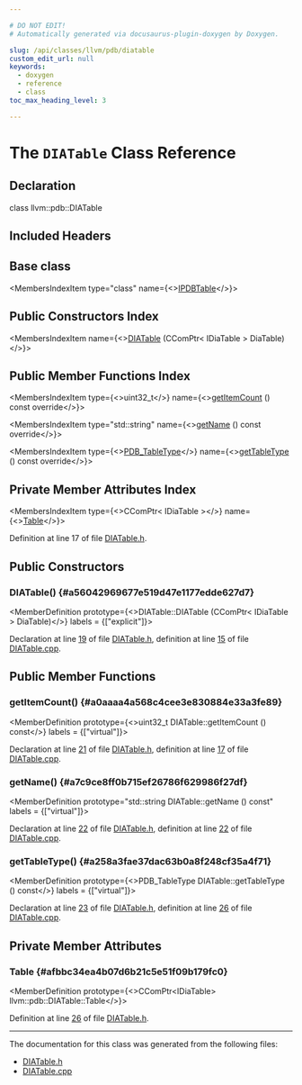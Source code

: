 ```yaml
---

# DO NOT EDIT!
# Automatically generated via docusaurus-plugin-doxygen by Doxygen.

slug: /api/classes/llvm/pdb/diatable
custom_edit_url: null
keywords:
  - doxygen
  - reference
  - class
toc_max_heading_level: 3

---
```





# The `DIATable` Class Reference

<DoxygenPage pluginConfig={pluginConfig}>



## Declaration

<CodeBlock>class llvm::pdb::DIATable</CodeBlock>

## Included Headers

<IncludesList>
<IncludesListItem
  filePath="llvm/DebugInfo/PDB/DIA/DIATable.h"
  permalink="/docs/api/files/include/include/llvm/include/llvm/debuginfo/include/llvm/debuginfo/pdb/include/llvm/debuginfo/pdb/dia/diatable-h"
  isLocal="true" />
</IncludesList>

## Base class

<MembersIndex>

<MembersIndexItem
  type="class"
  name={<><a href="/docs/api/classes/llvm/pdb/ipdbtable">IPDBTable</a></>}>
</MembersIndexItem>

</MembersIndex>

## Public Constructors Index

<MembersIndex>

<MembersIndexItem
  name={<><a href="#a56042969677e519d47e1177edde627d7">DIATable</a> (CComPtr&lt; IDiaTable &gt; DiaTable)</>}>
</MembersIndexItem>

</MembersIndex>

## Public Member Functions Index

<MembersIndex>

<MembersIndexItem
  type={<>uint32&#95;t</>}
  name={<><a href="#a0aaaa4a568c4cee3e830884e33a3fe89">getItemCount</a> () const override</>}>
</MembersIndexItem>

<MembersIndexItem
  type="std::string"
  name={<><a href="#a7c9ce8ff0b715ef26786f629986f27df">getName</a> () const override</>}>
</MembersIndexItem>

<MembersIndexItem
  type={<><a href="/docs/api/namespaces/llvm/pdb/#a2632601eef2a7254d0d50e82ba2ab620">PDB&#95;TableType</a></>}
  name={<><a href="#a258a3fae37dac63b0a8f248cf35a4f71">getTableType</a> () const override</>}>
</MembersIndexItem>

</MembersIndex>

## Private Member Attributes Index

<MembersIndex>

<MembersIndexItem
  type={<>CComPtr&lt; IDiaTable &gt;</>}
  name={<><a href="#afbbc34ea4b07d6b21c5e51f09b179fc0">Table</a></>}>
</MembersIndexItem>

</MembersIndex>


Definition at line 17 of file <a href="/docs/api/files/include/include/llvm/include/llvm/debuginfo/include/llvm/debuginfo/pdb/include/llvm/debuginfo/pdb/dia/diatable-h">DIATable.h</a>.

<SectionDefinition>

## Public Constructors

### DIATable() {#a56042969677e519d47e1177edde627d7}

<MemberDefinition
  prototype={<>DIATable::DIATable (CComPtr&lt; IDiaTable &gt; DiaTable)</>}
  labels = {["explicit"]}>

Declaration at line <a href="/docs/api/files/include/include/llvm/include/llvm/debuginfo/include/llvm/debuginfo/pdb/include/llvm/debuginfo/pdb/dia/diatable-h/#l00019">19</a> of file <a href="/docs/api/files/include/include/llvm/include/llvm/debuginfo/include/llvm/debuginfo/pdb/include/llvm/debuginfo/pdb/dia/diatable-h">DIATable.h</a>, definition at line <a href="/docs/api/files/lib/lib/debuginfo/lib/debuginfo/pdb/lib/debuginfo/pdb/dia/diatable-cpp/#l00015">15</a> of file <a href="/docs/api/files/lib/lib/debuginfo/lib/debuginfo/pdb/lib/debuginfo/pdb/dia/diatable-cpp">DIATable.cpp</a>.
</MemberDefinition>

</SectionDefinition>

<SectionDefinition>

## Public Member Functions

### getItemCount() {#a0aaaa4a568c4cee3e830884e33a3fe89}

<MemberDefinition
  prototype={<>uint32&#95;t DIATable::getItemCount () const</>}
  labels = {["virtual"]}>

Declaration at line <a href="/docs/api/files/include/include/llvm/include/llvm/debuginfo/include/llvm/debuginfo/pdb/include/llvm/debuginfo/pdb/dia/diatable-h/#l00021">21</a> of file <a href="/docs/api/files/include/include/llvm/include/llvm/debuginfo/include/llvm/debuginfo/pdb/include/llvm/debuginfo/pdb/dia/diatable-h">DIATable.h</a>, definition at line <a href="/docs/api/files/lib/lib/debuginfo/lib/debuginfo/pdb/lib/debuginfo/pdb/dia/diatable-cpp/#l00017">17</a> of file <a href="/docs/api/files/lib/lib/debuginfo/lib/debuginfo/pdb/lib/debuginfo/pdb/dia/diatable-cpp">DIATable.cpp</a>.
</MemberDefinition>

### getName() {#a7c9ce8ff0b715ef26786f629986f27df}

<MemberDefinition
  prototype="std::string DIATable::getName () const"
  labels = {["virtual"]}>

Declaration at line <a href="/docs/api/files/include/include/llvm/include/llvm/debuginfo/include/llvm/debuginfo/pdb/include/llvm/debuginfo/pdb/dia/diatable-h/#l00022">22</a> of file <a href="/docs/api/files/include/include/llvm/include/llvm/debuginfo/include/llvm/debuginfo/pdb/include/llvm/debuginfo/pdb/dia/diatable-h">DIATable.h</a>, definition at line <a href="/docs/api/files/lib/lib/debuginfo/lib/debuginfo/pdb/lib/debuginfo/pdb/dia/diatable-cpp/#l00022">22</a> of file <a href="/docs/api/files/lib/lib/debuginfo/lib/debuginfo/pdb/lib/debuginfo/pdb/dia/diatable-cpp">DIATable.cpp</a>.
</MemberDefinition>

### getTableType() {#a258a3fae37dac63b0a8f248cf35a4f71}

<MemberDefinition
  prototype={<>PDB&#95;TableType DIATable::getTableType () const</>}
  labels = {["virtual"]}>

Declaration at line <a href="/docs/api/files/include/include/llvm/include/llvm/debuginfo/include/llvm/debuginfo/pdb/include/llvm/debuginfo/pdb/dia/diatable-h/#l00023">23</a> of file <a href="/docs/api/files/include/include/llvm/include/llvm/debuginfo/include/llvm/debuginfo/pdb/include/llvm/debuginfo/pdb/dia/diatable-h">DIATable.h</a>, definition at line <a href="/docs/api/files/lib/lib/debuginfo/lib/debuginfo/pdb/lib/debuginfo/pdb/dia/diatable-cpp/#l00026">26</a> of file <a href="/docs/api/files/lib/lib/debuginfo/lib/debuginfo/pdb/lib/debuginfo/pdb/dia/diatable-cpp">DIATable.cpp</a>.
</MemberDefinition>

</SectionDefinition>

<SectionDefinition>

## Private Member Attributes

### Table {#afbbc34ea4b07d6b21c5e51f09b179fc0}

<MemberDefinition
  prototype={<>CComPtr&lt;IDiaTable&gt; llvm::pdb::DIATable::Table</>}>

Definition at line <a href="/docs/api/files/include/include/llvm/include/llvm/debuginfo/include/llvm/debuginfo/pdb/include/llvm/debuginfo/pdb/dia/diatable-h/#l00026">26</a> of file <a href="/docs/api/files/include/include/llvm/include/llvm/debuginfo/include/llvm/debuginfo/pdb/include/llvm/debuginfo/pdb/dia/diatable-h">DIATable.h</a>.
</MemberDefinition>

</SectionDefinition>

<hr/>

The documentation for this class was generated from the following files:

<ul>
<li><a href="/docs/api/files/include/include/llvm/include/llvm/debuginfo/include/llvm/debuginfo/pdb/include/llvm/debuginfo/pdb/dia/diatable-h">DIATable.h</a></li>
<li><a href="/docs/api/files/lib/lib/debuginfo/lib/debuginfo/pdb/lib/debuginfo/pdb/dia/diatable-cpp">DIATable.cpp</a></li>
</ul>

</DoxygenPage>
